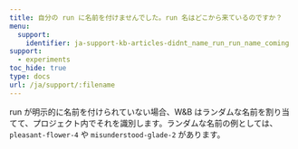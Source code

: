 ---
title: 自分の run に名前を付けませんでした。run 名はどこから来ているのですか？
menu:
  support:
    identifier: ja-support-kb-articles-didnt_name_run_run_name_coming
support:
  - experiments
toc_hide: true
type: docs
url: /ja/support/:filename
---
run が明示的に名前を付けられていない場合、W&B はランダムな名前を割り当てて、プロジェクト内でそれを識別します。ランダムな名前の例としては、`pleasant-flower-4` や `misunderstood-glade-2` があります。